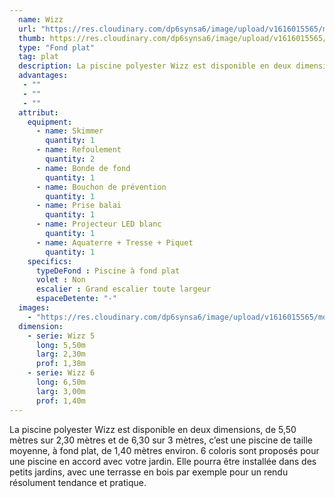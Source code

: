 ```yaml
---
  name: Wizz
  url: "https://res.cloudinary.com/dp6synsa6/image/upload/v1616015565/monoblocs-fonds-plats/wizz/wizz-1_qvck3o.jpg"
  thumb: https://res.cloudinary.com/dp6synsa6/image/upload/v1616015565/monoblocs-fonds-plats/wizz/wizz-380x-c26_o12srx.png
  type: "Fond plat"
  tag: plat
  description: La piscine polyester Wizz est disponible en deux dimensions, de 5,50 mètres sur 2,30 mètres et de 6,30 sur 3 mètres, c’est une piscine de taille moyenne, à fond plat, de 1,40 mètres environ. 6 coloris sont proposés pour une piscine en accord avec votre jardin. Elle pourra être installée dans des petits jardins, avec une terrasse en bois par exemple pour un rendu résolument tendance et pratique.
  advantages:
   - ""
   - ""
   - ""
  attribut:
    equipment:
      - name: Skimmer
        quantity: 1
      - name: Refoulement
        quantity: 2
      - name: Bonde de fond
        quantity: 1
      - name: Bouchon de prévention
        quantity: 1
      - name: Prise balai
        quantity: 1
      - name: Projecteur LED blanc
        quantity: 1
      - name: Aquaterre + Tresse + Piquet
        quantity: 1
    specifics:
      typeDeFond : Piscine à fond plat
      volet : Non
      escalier : Grand escalier toute largeur
      espaceDetente: "-"
  images:
    - "https://res.cloudinary.com/dp6synsa6/image/upload/v1616015565/monoblocs-fonds-plats/wizz/wizz-2_r6erbp.jpg"
  dimension:
    - serie: Wizz 5
      long: 5,50m
      larg: 2,30m
      prof: 1,38m
    - serie: Wizz 6
      long: 6,50m
      larg: 3,00m
      prof: 1,40m
---
```


<div class=" mt-4 max-w-[720px]">

La piscine polyester Wizz est disponible en deux dimensions, de 5,50 mètres sur 2,30 mètres et de 6,30 sur 3 mètres, c’est une piscine de taille moyenne, à fond plat, de 1,40 mètres environ. 6 coloris sont proposés pour une piscine en accord avec votre jardin. Elle pourra être installée dans des petits jardins, avec une terrasse en bois par exemple pour un rendu résolument tendance et pratique.

</div>
